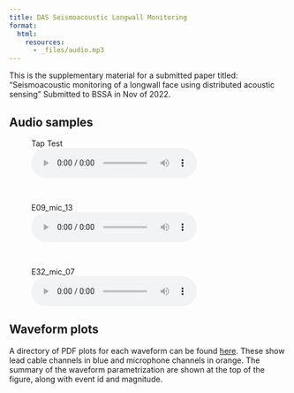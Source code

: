 ```yaml
---
title: DAS Seismoacoustic Longwall Monitoring
format:
  html:
    resources:
      - _files/audio.mp3
---
```

This is the supplementary material for a submitted paper titled:
"Seismoacoustic monitoring of a longwall face using distributed acoustic sensing"
Submitted to BSSA in Nov of 2022.

## Audio samples

<figure>
<figcaption>Tap Test</figcaption>
<audio controls src="https://docs.google.com/uc?export=download&id=1zs7TmwcFeLOOUx0mWXWQwt0oETSHWQx-"> type='audio/wav'
        Your browser does not support the
        <code>audio</code> element.
</audio>
</figure>

<br>

<figure>
<figcaption>E09_mic_13</figcaption>
<audio controls src="https://docs.google.com/uc?export=download&id=151wOqhF8q7TYQHrrxoohPpnAh75NPWrM"> type='audio/wav'
        Your browser does not support the
        <code>audio</code> element.
</audio>
</figure>

<br>

<figure>
<figcaption>E32_mic_07</figcaption>
<audio controls src="https://docs.google.com/uc?export=download&id=1LBwFSCAcQW8Ay5Cbjlr2JG-XaPlVPABE"> type='audio/wav'
        Your browser does not support the
        <code>audio</code> element.
</audio>
</figure>

## Waveform plots

A directory of PDF plots for each waveform can be found 
[here](https://drive.google.com/drive/folders/1mWW-trj2cPd8Xriu_mXqi8z3bzULuM8b?usp=share_link). These show
lead cable channels in blue and microphone channels in orange. The summary of the waveform parametrization
are shown at the top of the figure, along with event id and magnitude.
